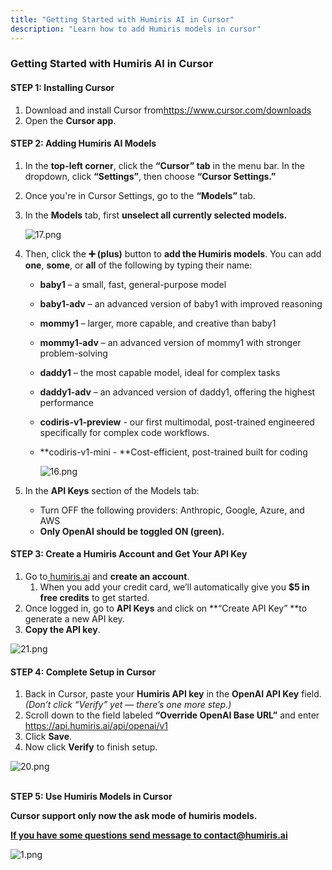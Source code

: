 ```yaml
---
title: "Getting Started with Humiris AI in Cursor"
description: "Learn how to add Humiris models in cursor"
---
```


### **Getting Started with Humiris AI in Cursor**

#### **STEP 1: Installing Cursor**

1. Download and install Cursor from[<u>https://www.cursor.com/downloads</u>](https://www.cursor.com/downloads) 
2. Open the **Cursor app**.

#### **STEP 2: Adding Humiris AI Models**

1. In the **top-left corner**, click the **“Cursor” tab** in the menu bar. In the dropdown, click **“Settings”**, then choose **“Cursor Settings.”**
2. Once you're in Cursor Settings, go to the **“Models”** tab.
3. In the **Models** tab, first **unselect all currently selected models.**

   ![17.png](/images/17.png)
4. Then, click the **➕ (plus)** button to **add the Humiris models**. You can add **one**, **some**, or **all** of the following by typing their name:
   - **baby1** – a small, fast, general-purpose model
   - **baby1-adv** – an advanced version of baby1 with improved reasoning
   - **mommy1** – larger, more capable, and creative than baby1
   - **mommy1-adv** – an advanced version of mommy1 with stronger problem-solving
   - **daddy1** – the most capable model, ideal for complex tasks
   - **daddy1-adv** – an advanced version of daddy1, offering the highest performance
   - **codiris-v1-preview** - our first multimodal, post-trained engineered specifically for complex code workflows.
   - \*\*codiris-v1-mini - \*\*Cost-efficient, post-trained built for coding

     ![16.png](/images/16.png)
5. In the **API Keys** section of the Models tab:
   - Turn OFF the following providers: Anthropic, Google, Azure, and AWS
   - **Only OpenAI should be toggled ON (green).**

#### **STEP 3: Create a Humiris Account and Get Your API Key**

1. Go to[ ](https://humiris.ai)[<u>humiris.ai</u>](http://humiris.ai) and **create an account**.
   1. When you add your credit card, we’ll automatically give you **\$5 in free credits** to get started.
2. Once logged in, go to **API Keys** and click on \*\*“Create API Key” \*\*to generate a new API key.
3. **Copy the API key**.

![21.png](/images/21.png)

#### **STEP 4: Complete Setup in Cursor**

1. Back in Cursor, paste your **Humiris API key** in the **OpenAI API Key** field.\
   _(Don’t click “Verify” yet — there’s one more step.)_
2. Scroll down to the field labeled **“Override OpenAI Base URL”** and enter [<u>https://api.humiris.ai/api/openai/v1</u>](https://api.humiris.ai/api/openai/v1) 
3. Click **Save**.
4. Now click **Verify** to finish setup.

![ 20.png](/images/20.png)

\
**STEP 5: Use Humiris Models in Cursor**

**Cursor support only now the ask mode of humiris models.**

[**If you have some questions send message to contact@humiris.ai**](mailto:contact@humiris.ai)

![1.png](/images/1.png)